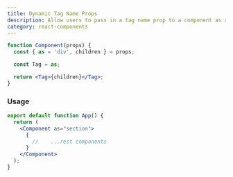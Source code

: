 ```yaml
---
title: Dynamic Tag Name Props
description: Allow users to pass in a tag name prop to a component as a string.
category: react-components
---
```


```jsx
function Component(props) {
  const { as = 'div', children } = props;

  const Tag = as;

  return <Tag>{children}</Tag>;
}
```

### Usage

```jsx
export default function App() {
  return (
    <Component as="section">
      {
        //    ...rest components
      }
    </Component>
  );
}
```
